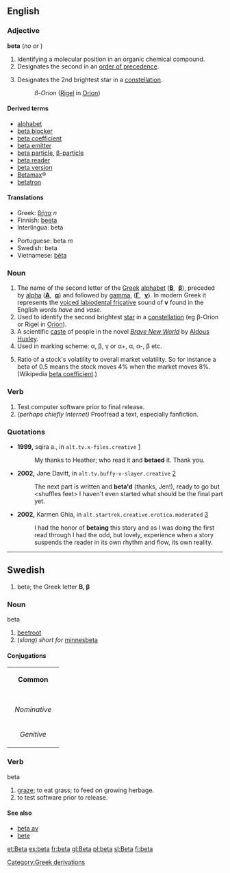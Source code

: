 {{letter_disp2|alpha|[[image:Greek_uc_beta.png|36px]][[image:Greek_lc_beta.png|27px]] |gamma|βήτα|Β|β}}

==English==

===Adjective===
'''beta'''  (''no'' {{compar}} ''or'' {{superl}})

# Identifying a molecular position in an organic chemical compound.
# Designates the second in an [[order of precedence]].
# {{astronomy}} Designates the 2nd brightest star in a [[constellation]].
#: ''ß-Orion''  ([[Rigel]] in [[Orion]])

====Derived terms====
*[[alphabet]]
*[[beta blocker]]
*[[beta coefficient]]
*[[beta emitter]]
*[[beta particle]], [[β-particle]]
*[[beta reader]]
*[[beta version]]
*[[Betamax]]®
*[[betatron]]

====Translations====
{{top}}
*Greek: [[βήτα]] ''n'' 
*Finnish: [[beeta]]
*Interlingua: beta
{{mid}}
*Portuguese: beta ''m''
*Swedish: beta
*Vietnamese: [[bêta]]
{{bottom}}

===Noun===
{{en-noun-reg}}

# The name of the second letter of the [[Greek]] [[alphabet]] ('''[[Β]]''', &nbsp;'''[[β]]'''), preceded by [[alpha]] ('''[[Α]]''', &nbsp;'''[[α]]''') and followed by [[gamma]], ('''[[Γ]]''', &nbsp;'''[[γ]]'''). In modern Greek it represents the [[w:Voiced labiodental fricative|voiced labiodental fricative]] sound of '''v''' found in the English words ''have'' and ''vase''.
# Used to identify the second brightest [[star]] in a [[constellation]] (eg β-Orion or Rigel in [[Orion]]).
# A scientific [[caste]] of people in the novel ''[[w:Brave New World|Brave New World]]'' by [[w:Aldous Huxley|Aldous Huxley]].
# Used in marking scheme: α, β, γ or α+, α, α-, β etc.
# {{finance}} Ratio of a stock's volatility to overall market volatility.  So for instance a beta of 0.5 means the stock moves 4% when the market moves 8%.  (Wikipedia [[w:beta coefficient|beta coefficient]].)

===Verb===
{{en-infl-reg-consonant|beta||}}

# Test computer software prior to final release.
# ''(perhaps chiefly Internet)'' Proofread a text, especially fanfiction.

===Quotations===
{{timeline|
1900s=1999|
2000s=2002}}
* '''1999,''' sqira a., in <tt>alt.tv.x-files.creative</tt> [http://groups.google.com/group/alt.tv.x-files.creative/msg/29d32d27e61755f2?dmode=source]
*: My thanks to Heather; who read it and '''betaed''' it. Thank you.
* '''2002,''' Jane Davitt, in <tt>alt.tv.buffy-v-slayer.creative</tt> [http://groups.google.com/group/alt.tv.buffy-v-slayer.creative/msg/9301606b391212c0?dmode=source]
*: The next part is written and '''beta'd''' (thanks, Jen!), ready to go but &lt;shuffles feet> I haven't even started what should be the final part yet.
* '''2002,''' Karmen Ghia, in <tt>alt.startrek.creative.erotica.moderated</tt> [http://groups.google.com/group/alt.startrek.creative.erotica.moderated/msg/8405f53e8acbb0c1?dmode=source]
*: I had the honor of '''betaing''' this story and as I was doing the first read through I had the odd, but lovely, experience when a story suspends the reader in its own rhythm and flow, its own reality.

----

==Swedish==
#beta; the Greek letter '''Β, β'''
===Noun===
;beta
#[[beetroot]]
#(''slang'') ''short for'' [[minnesbeta]]
====Conjugations====
{| border=1 cellspacing=0 
| bgcolor=#FFFFF0 colspan=5 align=center | '''Common''' 
|- 
|- bgcolor=#FFFFF0 align=center 
! rowspan=2 | 
| colspan=2 width=105 | ''Singular'' 
| colspan=2 | ''Plural'' 
|- bgcolor=#FFFFF0 align=center 
| width=105 | ''Indefinite'' 
| width=105 | ''Definite'' 
| width=105 | ''Indefinite'' 
|  width=105 | ''Definite'' 
|- align=center 
| width=105 bgcolor=#FFFFF0 | ''Nominative'' 
| [[beta]] 
| [[betan]] 
| [[betor]] 
| [[betorna]] 
|- align=center 
| width=105 bgcolor=#FFFFF0 | ''Genitive'' 
| [[betas]] 
| [[betans]] 
| [[betors]] 
| [[betornas]]
|} 
===Verb===
;beta
# [[graze]]; to eat grass; to feed on growing herbage.
# to test software prior to release.

====See also====
*[[beta av]]
*[[bete]]

[[Category:Greek derivations]]
[[et:Beta]]
[[es:beta]]
[[fr:beta]]
[[gl:Beta]]
[[pl:beta]]
[[sl:Beta]]
[[fi:beta]]